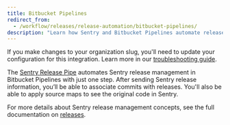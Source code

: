 ```yaml
---
title: Bitbucket Pipelines
redirect_from:
  - /workflow/releases/release-automation/bitbucket-pipelines/
description: "Learn how Sentry and Bitbucket Pipelines automate release management and help identify suspect commits."
---
```


<Alert level="warning">

If you make changes to your organization slug, you'll need to update your configuration for this integration. Learn more in our [troubleshooting guide](/product/integrations/troubleshooting).

</Alert>

The [Sentry Release Pipe](https://bitbucket.org/sentryio/sentry-new-release) automates Sentry release management in Bitbucket Pipelines with just one step. After sending Sentry release information, you’ll be able to associate commits with releases. You'll also be able to apply source maps to see the original code in Sentry.

For more details about Sentry release management concepts, see the full documentation on [releases](/product/releases/).
